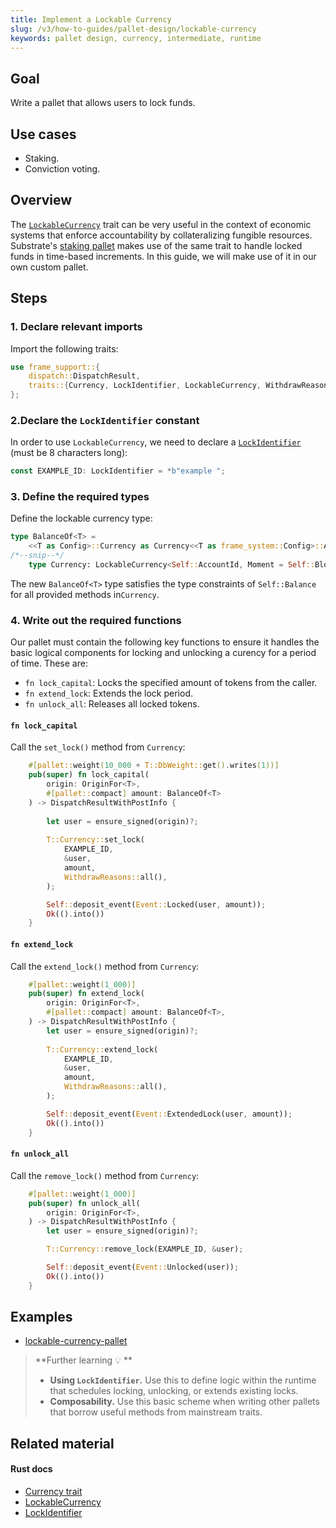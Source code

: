 ```yaml
---
title: Implement a Lockable Currency
slug: /v3/how-to-guides/pallet-design/lockable-currency
keywords: pallet design, currency, intermediate, runtime
---
```


## Goal
Write a pallet that allows users to lock funds.

## Use cases
- Staking.
- Conviction voting. 

## Overview
The [`LockableCurrency`][lockable-rustdocs] trait can be very useful in the context of economic systems that enforce accountability by collateralizing fungible resources.
Substrate's [staking pallet][staking-frame] makes use of the same trait to handle locked funds in time-based increments. In
this guide, we will make use of it in our own custom pallet.

## Steps

### 1. Declare relevant imports

Import the following traits:

```rust
use frame_support::{
	dispatch::DispatchResult,
	traits::{Currency, LockIdentifier, LockableCurrency, WithdrawReasons},
};
```

### 2.Declare the `LockIdentifier` constant
In order to use `LockableCurrency`, we need to declare a [`LockIdentifier`][lockidentifier-rustdocs] (must be 8 characters long):

```rust
const EXAMPLE_ID: LockIdentifier = *b"example ";
```

### 3. Define the required types

Define the lockable currency type:

```rust
type BalanceOf<T> =
	<<T as Config>::Currency as Currency<<T as frame_system::Config>::AccountId>>::Balance;
/*--snip--*/
	type Currency: LockableCurrency<Self::AccountId, Moment = Self::BlockNumber>;
```
The new `BalanceOf<T>` type satisfies the type constraints of `Self::Balance` for all provided 
methods in`Currency`. 

### 4. Write out the required functions

Our pallet must contain the following key functions to ensure it handles the basic logical components for locking and
unlocking a curency for a period of time. These are:

- `fn lock_capital`: Locks the specified amount of tokens from the caller.
- `fn extend_lock`: Extends the lock period.
- `fn unlock_all`: Releases all locked tokens.

#### `fn lock_capital`
Call the `set_lock()` method from `Currency`:

```rust
	#[pallet::weight(10_000 + T::DbWeight::get().writes(1))]
	pub(super) fn lock_capital(
		origin: OriginFor<T>,
		#[pallet::compact] amount: BalanceOf<T>
	) -> DispatchResultWithPostInfo {
		
		let user = ensure_signed(origin)?;
	
		T::Currency::set_lock(
			EXAMPLE_ID,
			&user,
			amount,
			WithdrawReasons::all(),
		);

		Self::deposit_event(Event::Locked(user, amount));
		Ok(().into())
	}
```
#### `fn extend_lock`
Call the `extend_lock()` method from `Currency`:

```rust
	#[pallet::weight(1_000)]
	pub(super) fn extend_lock(
		origin: OriginFor<T>,
		#[pallet::compact] amount: BalanceOf<T>,
	) -> DispatchResultWithPostInfo {
		let user = ensure_signed(origin)?;
		
		T::Currency::extend_lock(
			EXAMPLE_ID,
			&user,
			amount,
			WithdrawReasons::all(),
		);

		Self::deposit_event(Event::ExtendedLock(user, amount));
		Ok(().into())
	}
```

#### `fn unlock_all` 
Call the `remove_lock()` method from `Currency`:

```rust
	#[pallet::weight(1_000)]
	pub(super) fn unlock_all(
		origin: OriginFor<T>,
	) -> DispatchResultWithPostInfo {
		let user = ensure_signed(origin)?;

		T::Currency::remove_lock(EXAMPLE_ID, &user);

		Self::deposit_event(Event::Unlocked(user));
		Ok(().into())
	}
```

## Examples
- [lockable-currency-pallet](https://github.com/sacha-l/substrate-how-to-guides/blob/main/how-to-substrate/example-code/template-node/pallets/lockable-currency/src/lib.rs#L1-L118)

>**Further learning 💡 ** 
> - **Using `LockIdentifier`.** Use this to define logic within the runtime that schedules locking, unlocking, or extends existing locks.
> - **Composability.** Use this basic scheme when writing other pallets that borrow useful methods from mainstream traits.

## Related material
#### Rust docs
- [Currency trait](https://substrate.dev/rustdocs/v3.0.0/frame_support/traits/trait.Currency.html)
- [LockableCurrency][lockable-rustdocs]
- [LockIdentifier][lockidentifier-rustdocs]


[staking-frame]: https://substrate.dev/rustdocs/v3.0.0/pallet_staking/index.html
[lockable-rustdocs]: https://substrate.dev/rustdocs/v3.0.0/frame_support/traits/trait.LockableCurrency.html
[lockidentifier-rustdocs]: https://substrate.dev/rustdocs/v3.0.0/frame_support/traits/type.LockIdentifier.html